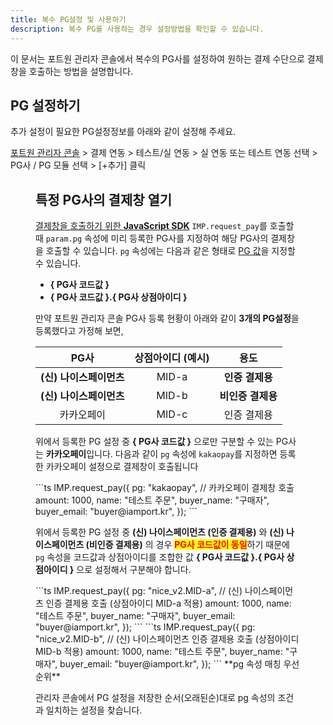 ```yaml
---
title: 복수 PG설정 및 사용하기
description: 복수 PG를 사용하는 경우 설정방법을 확인할 수 있습니다.
---
```




이 문서는 포트원 관리자 콘솔에서 복수의 PG사를 설정하여 원하는 결제 수단으로 결제창을 호출하는 방법을 설명합니다.

## PG 설정하기

추가 설정이 필요한 PG설정정보를 아래와 같이 설정해 주세요.

[포트원 관리자 콘솔](https://admin.portone.io/) > 결제 연동 > 테스트/실 연동 > 실 연동 또는 테스트
연동 선택 > PG사 / PG 모듈 선택 > \[+추가] 클릭

<Figure src={image1} />

## 특정 PG사의 결제창 열기 <a href="#pg" id="pg" />

결제창을 호출하기 위한 [**JavaScript SDK**](../sdk/javascript-sdk-old/readme) `IMP.request_pay`를
호출할 때 `param.pg` 속성에 미리 등록한 PG사를 지정하여 해당 PG사의 결제창을 호출할 수 있습니다.
`pg` 속성에는 다음과 같은 형태로 [PG 값](https://docs.iamport.kr/sdk/javascript-sdk?lang=ko#request_pay-pg)을
지정할 수 있습니다.

- **\{ PG사 코드값 }**
- **\{ PG사 코드값 }.\{ PG사 상점아이디 }**

만약 포트원 관리자 콘솔 PG사 등록 현황이 아래와 같이 **3개의 PG설정**을 등록했다고 가정해 보면,

|          PG사         |상점아이디 (예시)|       용도      |
|:---------------------:|:---------------:|:---------------:|
|**(신) 나이스페이먼츠**|      MID-a      | **인증 결제용** |
|**(신) 나이스페이먼츠**|      MID-b      |**비인증 결제용**|
|       카카오페이      |      MID-c      |   인증 결제용   |

위에서 등록한 PG 설정 중 **\{ PG사 코드값 }** 으로만 구분할 수 있는 PG사는 **카카오페이**입니다.
다음과 같이 `pg` 속성에 `kakaopay`를 지정하면 등록한 카카오페이 설정으로 결제창이 호출됩니다

<Tabs>
  <Tab title="카카오페이 호출">
    ```ts
    IMP.request_pay({
      pg: "kakaopay", // 카카오페이 결제창 호출
      amount: 1000,
      name: "테스트 주문",
      buyer_name: "구매자",
      buyer_email: "buyer@iamport.kr",
    });
    ```
  </Tab>
</Tabs>

위에서 등록한 PG 설정 중 **(신) 나이스페이먼츠 (인증 결제용)** 와 **(신) 나이스페이먼츠 (비인증 결제용)** 의 경우 <mark style="color:red;">**PG사 코드값이 동일**</mark>하기 때문에 `pg` 속성을 코드값과 상점아이디를 조합한 값 **\{ PG사 코드값 }.\{ PG사 상점아이디 }** 으로 설정해서 구분해야 합니다.

<Tabs>
  <Tab title="(신) 나이스페이먼츠 인증 결제용 호출">
    ```ts
    IMP.request_pay({
      pg: "nice_v2.MID-a", // (신) 나이스페이먼츠 인증 결제용 호출 (상점아이디 MID-a 적용)
      amount: 1000,
      name: "테스트 주문",
      buyer_name: "구매자",
      buyer_email: "buyer@iamport.kr",
    });
    ```
  </Tab>

  <Tab title="(신) 나이스페이먼츠 비인증 결제용 호출">
    ```ts
    IMP.request_pay({
      pg: "nice_v2.MID-b", // (신) 나이스페이먼츠 인증 결제용 호출 (상점아이디 MID-b 적용)
      amount: 1000,
      name: "테스트 주문",
      buyer_name: "구매자",
      buyer_email: "buyer@iamport.kr",
    });
    ```
  </Tab>
</Tabs>

<Hint style="info">
  **pg 속성 매칭 우선순위**

  관리자 콘솔에서 PG 설정을 저장한 순서(오래된순)대로 pg 속성의 조건과 일치하는 설정을 찾습니다.
</Hint>
